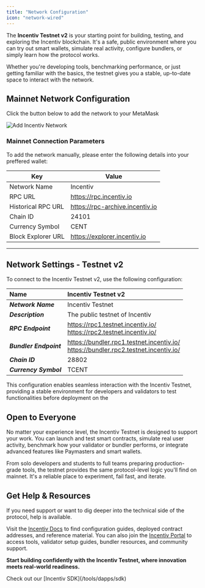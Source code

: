 ```yaml
---
title: "Network Configuration"
icon: "network-wired"
---
```


The **Incentiv Testnet v2** is your starting point for building, testing, and exploring the Incentiv blockchain. It's a safe, public environment where you can try out smart wallets, simulate real activity, configure bundlers, or simply learn how the protocol works.

Whether you're developing tools, benchmarking performance, or just getting familiar with the basics, the testnet gives you a stable, up-to-date space to interact with the network.

## Mainnet Network Configuration

Click the button below to add the network to your MetaMask

<img
  id="add-incentiv-btn"
  src="../images/AddNetwork.png"
  alt="Add Incentiv Network"
  style="display:block;"
/>

### Mainnet Connection Parameters

To add the network manually, please enter the following details into your preffered wallet:

| Key                | Value                                                                     |
| ------------------ | ------------------------------------------------------------------------- |
| Network Name       | Incentiv                                                                  |
| RPC URL            | [<u>https://rpc.incentiv.io</u>](https://rpc.incentiv.io)                 |
| Historical RPC URL | [<u>https://rpc-archive.incentiv.io</u>](https://rpc-archive.incentiv.io) |
| Chain ID           | 24101                                                                     |
| Currency Symbol    | CENT                                                                      |
| Block Explorer URL | [<u>https://explorer.incentiv.io</u>](https://explorer.incentiv.io)       |

---

## Network Settings - Testnet v2

To connect to the Incentiv Testnet v2, use the following configuration:

| **Name**               | Incentiv Testnet v2                                                                      |
| :--------------------- | :--------------------------------------------------------------------------------------- |
| **_Network Name_**     | Incentiv Testnet                                                                         |
| **_Description_**      | The public testnet of Incentiv                                                           |
| **_RPC Endpoint_**     | https://rpc1.testnet.incentiv.io/<br />https://rpc2.testnet.incentiv.io/                 |
| **_Bundler Endpoint_** | https://bundler.rpc1.testnet.incentiv.io/<br />https://bundler.rpc2.testnet.incentiv.io/ |
| **_Chain ID_**         | 28802                                                                                    |
| **_Currency Symbol_**  | TCENT                                                                                    |

This configuration enables seamless interaction with the Incentiv Testnet, providing a stable environment for developers and validators to test functionalities before deployment on the

## Open to Everyone

No matter your experience level, the Incentiv Testnet is designed to support your work. You can launch and test smart contracts, simulate real user activity, benchmark how your validator or bundler performs, or integrate advanced features like Paymasters and smart wallets.

From solo developers and students to full teams preparing production-grade tools, the testnet provides the same protocol-level logic you'll find on mainnet. It's a reliable place to experiment, fail fast, and iterate.

## Get Help & Resources

If you need support or want to dig deeper into the technical side of the protocol, help is available.

Visit the [Incentiv Docs](https://docs.incentiv.io) to find configuration guides, deployed contract addresses, and reference material. You can also join the [Incentiv Portal](https://testnet.incentiv.io) to access tools, validator setup guides, bundler resources, and community support.

**Start building confidently with the Incentiv Testnet, where innovation meets real-world readiness.**

<Tip>
  Check out our [Incentiv SDK](/tools/dapps/sdk)
</Tip>